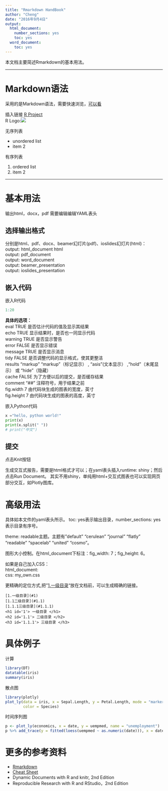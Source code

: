 ```yaml
---
title: "Rmarkdown HandBook"
author: "Cheng"
date: "2016年9月4日"
output:
  html_document:
    number_sections: yes
    toc: yes
  word_document:
    toc: yes
---
```


本文档主要简述Rmarkdown的基本用法。

***
# Markdown语法

采用的是Markdown语法，需要快速浏览，[可以看](http://rmarkdown.rstudio.com/lesson-8.html)

插入链接
[R Project](www.r-project.org/)  
R Logo:![](https://www.r-project.org/Rlogo.png)

无序列表

* unordered list
* item 2

有序列表

1. ordered list
2. item 2  

***

# 基本用法
输出html，docx，pdf
需要编辑编辑YAML表头


## 选择输出格式
分别是html、pdf、docx、beamer幻灯片(pdf)、ioslides幻灯片(html)：  
output: html_document html  
output: pdf_document  
output: word_document  
output: beamer_presentation  
output: ioslides_presentation  


## 嵌入代码
嵌入R代码 
```r
1:20
```
**具体的选项：**  
eval TRUE 是否估计代码的值及显示其结果  
echo TRUE 显示结果时，是否也一同显示代码  
warning TRUE 是否显示警告  
error FALSE 是否显示错误  
message TRUE 是否显示消息  
tidy FALSE 是否调整代码的显示格式，使其更整洁  
results "markup" "markup"（标记显示） , "asis"(文本显示） ,"hold"（末尾显示） 或 "hide"（隐藏）  
cache FALSE 为了⽅便以后的提交，是否缓存结果  
comment "##" 注释符号，用于结果之前  
fig.width 7 由代码块⽣成的图表的宽度，英寸  
fig.height 7 由代码块⽣成的图表的高度，英寸  

嵌入Python代码 
```python
x ="hello, python world!"
print(x)
print(x.split(" "))
# print("中文")
```

## 提交
点击Knit按钮

生成交互式报告，需要是html格式才可以；在yaml表头插入runtime: shiny；然后点击Run Document。
其实不用shiny，单纯用html+交互式图表也可以实现网页部分交互，如Plotly图库。


# 高级用法
具体如本文件的yaml表头所示。
toc: yes表示输出目录，number_sections: yes表示目录有序号。

theme: readable主题。主题有"default" "cerulean" "journal" "flatly" "readable" "spacelab" "united" "cosmo"。

图形大小控制。在html_document下标注：fig_width: 7；fig_height: 6。

如果是自己加入CSS：  
html_document:  
css: my_own.css  


更精确的定位方式,把"[1.一级目录](#1)"放在文档前，可以生成精确的链接。  
```
[1.一级目录](#1)  
[1.1二级目录](#1.1)  
[1.1.1三级目录](#1.1.1)  
<h1 id='1'> 一级目录 </h1>  
<h2 id='1.1'> 二级目录 </h2>  
<h3 id='1.1.1'> 三级目录 </h3>  
```

# 具体例子
计算
```r
library(DT)
datatable(iris)
summary(iris)
```

散点图
```r
library(plotly)
plot_ly(data = iris, x = Sepal.Length, y = Petal.Length, mode = "markers",
        color = Species)
```
时间序列图
```r
p <- plot_ly(economics, x = date, y = uempmed, name = "unemployment")
p %>% add_trace(y = fitted(loess(uempmed ~ as.numeric(date))), x = date)
```


# 更多的参考资料
- [Rmarkdown](http://rmarkdown.rstudio.com/index.html)
- [Cheat Sheet](https://www.rstudio.com/resources/cheatsheets/)
- Dynamic Documents with R and knitr, 2nd Edition
- Reproducible Research with R and RStudio，2nd Edition

